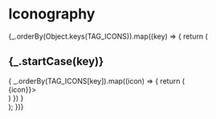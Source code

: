 


<Meta title="Elements/Icon/Gallery"/>

# Iconography

<div>
    {_.orderBy(Object.keys(TAG_ICONS)).map((key) => {
        return (
            <div>
                <h2>{_.startCase(key)}</h2>
                {
                    _.orderBy(TAG_ICONS[key]).map((icon) => {
                        return (
                            <div>
                                <IconItem name={<TokenBlock copy>{icon}</TokenBlock>}>
                                    <Icon name={icon} color="inherit" />
                                </IconItem>
                            </div>
                        )
                    })
                }
            </div>
        );
    })}
</div>
